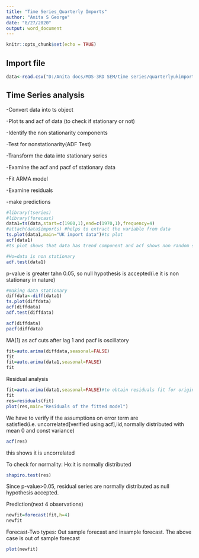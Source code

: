 ---
title: "Time Series_Quarterly Imports"
author: "Anita S George"
date: "8/27/2020"
output: word_document
---

```{r setup, include=FALSE}
knitr::opts_chunk$set(echo = TRUE)
```

## Import file


```{r}
data<-read.csv("D:/Anita docs/MDS-3RD SEM/time series/quarterlyukimport.csv")
```

## Time Series analysis
-Convert data into ts object

-Plot ts and acf of data (to check if stationary or not)

-Identify the non stationarity components

-Test for nonstationarity(ADF Test)

-Transform the data into stationary series

-Examine the acf and pacf of stationary data

-Fit ARMA model

-Examine residuals

-make predictions

```{r}
#library(tseries)
#library(forecast)
data1=ts(data,start=c(1960,1),end=c(1970,1),frequency=4)
#attach(data$imports) #helps to extract the variable from data
ts.plot(data1,main="UK import data")#ts plot
acf(data1)
#ts plot shows that data has trend component and acf shows non random series(non stationary)
```

```{r}
#Ho=data is non stationary
adf.test(data1)

```

p-value is greater tahn 0.05, so null hypothesis is accepted(i.e it is non stationary in nature)


```{r}
#making data stationary
diffdata<-diff(data1)
ts.plot(diffdata)
acf(diffdata)
adf.test(diffdata)
```

```{r}
acf(diffdata)
pacf(diffdata)
```

MA(1) as acf cuts after lag 1 and pacf is oscillatory


```{r}
fit=auto.arima(diffdata,seasonal=FALSE)
fit
fit=auto.arima(data1,seasonal=FALSE)
fit
```


Residual analysis
```{r}
fit=auto.arima(data1,seasonal=FALSE)#to obtain residuals fit for original data
fit
res=residuals(fit)
plot(res,main="Residuals of the fitted model")
```
We have to verify if the assumptions on error term are satisfied(i.e. uncorrelated[verified using acf],iid,normally distributed with mean 0 and const variance)
```{r}
acf(res)
```
this shows it is uncorrelated

To check for normality:
Ho:it is normally distributed
```{r}
shapiro.test(res)
```

Since p-value>0.05, residual series are normally distributed as null hypothesis accepted.


Prediction(next 4 observations)
```{r}
newfit=forecast(fit,h=4)
newfit
```
Forecast-Two types: Out sample forecast and insample forecast. The above case is out of sample forecast

```{r}
plot(newfit)
```


